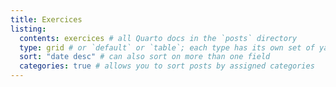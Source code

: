```yaml
---
title: Exercices
listing: 
  contents: exercices # all Quarto docs in the `posts` directory
  type: grid # or `default` or `table`; each type has its own set of yaml options
  sort: "date desc" # can also sort on more than one field
  categories: true # allows you to sort posts by assigned categories
---
```


